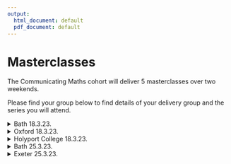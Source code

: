 ```yaml
---
output:
  html_document: default
  pdf_document: default
---
```

# Masterclasses{-}
<!-- This is a spoiler in gitbook, html and epub formats, and normal text otherwise. -->

The Communicating Maths cohort will deliver 5 masterclasses over two weekends.

Please find your group below to find details of your delivery group and the series you will attend.

<details>
<summary>Bath 18.3.23. </summary> 

::: {.information data-latex=""}
**Date:** *18.3.23*.

**Time:** *10:00-12:30*.

**Location:** *Bath University Campus*.

**Audience:** *Year 9, approx 100 participants*.

**University Mentor:** *Tam*.

**Masterclass Contact** *Chris Budd mascjb@bath.ac.uk*.

**Group Members:** *Joy Boh, Ashley Higgs, Chloe Howcroft, Lucia Lopez, Haranja Sivaneswaran, Jodie Young.*

**Initial pitch:** This group will pitch their initial ideas for thie masterclass to the rest of the group at 12:20 on 9/3/23. You should prepare a 10 minute overview of your masterclass showing any relevant material. After this, you can expect to receive questions and feedback from your lecturers and peers for approx 10 minutes.
:::
</details>

<details>
<summary>Oxford 18.3.23. </summary> 


::: {.information data-latex=""}
**Date:** *18.3.23*.

**Time:** *10:00-12:30*.

**Location:** *Oxford Brookes Campus*.

**Audience:** *Sixth form, approx 30 participants*.

**University Mentor:** *Ben*.

**Masterclass Contact** *Sam Kamparis s.kamperis@brookes.ac.uk*.

**Group Members:** *Tom Eves, Zoe Fairfax, Alankrit Mata, Anna Quinn, Rhea Shah.*

**Initial pitch:** This group will pitch their initial ideas for thie masterclass to the rest of the group at 12:20 on 10/3/23. You should prepare a 10 minute overview of your masterclass showing any relevant material. After this, you can expect to receive questions and feedback from your lecturers and peers for approx 10 minutes.

:::
</details>

<details>
<summary>Holyport College 18.3.23. </summary> 

::: {.information data-latex=""}
**Date:** *18.3.23*.

**Time:** *9:30-12:00*.

**Location:** *Holyport College*.

**Audience:** *Year 9, approx 45 participants*.

**University Mentor:** *Waleed*.

**Masterclass Contact** *Daniel Hubbard rimasterclasses@holyportcollege.org.uk*.

**Group Members:** *Andrew McGrath ,Kamilla Bugno,Ewan Partington, Samantha Perryman, Olivia Wiseman.*

**Initial pitch:** This group will pitch their initial ideas for thie masterclass to the rest of the group at 12:40 on 9/3/23. You should prepare a 10 minute overview of your masterclass showing any relevant material. After this, you can expect to receive questions and feedback from your lecturers and peers for approx 10 minutes.

:::
</details>

<details>
<summary>Bath 25.3.23. </summary> 


::: {.information data-latex=""}
**Date:** *25.3.23*.

**Time:** *10:00-12:30*.

**Location:** *Bath University Campus*.

**Audience:** *Year 9, approx 100 participants*.

**University Mentor:** *Ben*.

**Masterclass Contact** *Chris Budd mascjb@bath.ac.uk*.

**Group Members:** *Abigail Bennett, Tosia Ciszek, Mirren Derby,Timi Folaranmi, Molly Maguire-King, Tali Shear*

**Initial pitch:** This group will pitch their initial ideas for thie masterclass to the rest of the group at 12:40 on 10/3/23. You should prepare a 10 minute overview of your masterclass showing any relevant material. After this, you can expect to receive questions and feedback from your lecturers and peers for approx 10 minutes.
:::
</details>

<details>
<summary>Exeter 25.3.23. </summary> 

::: {.information data-latex=""}
**Date:** *25.3.23*.

**Time:** *9:30-12:00*.

**Location:** *Exeter School of Maths*.

**Audience:** *Year 9, approx 30 participants*.

**University Mentor:** *Tam*.

**Masterclass Contact** *Sophie Brown SophieBrown@exeterms.ac.uk*.

**Group Members:** *Sam Cheung, Lana Gregory, Ella Hidveghy, Rebecca Knight, Mira Balaji.*

**Initial pitch:** This group will pitch their initial ideas for thie masterclass to the rest of the group at 13:20 on 10/3/23. You should prepare a 10 minute overview of your masterclass showing any relevant material. After this, you can expect to receive questions and feedback from your lecturers and peers for approx 10 minutes.
:::
</details>


